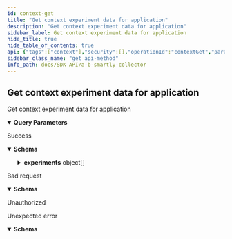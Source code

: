 ```yaml
---
id: context-get
title: "Get context experiment data for application"
description: "Get context experiment data for application"
sidebar_label: Get context experiment data for application
hide_title: true
hide_table_of_contents: true
api: {"tags":["context"],"security":[],"operationId":"contextGet","parameters":[{"name":"environment","in":"query","required":false,"schema":{"type":"string"}},{"name":"application","in":"query","required":false,"schema":{"type":"string"}}],"responses":{"200":{"description":"Success","content":{"application/json":{"schema":{"type":"object","required":["experiments"],"properties":{"experiments":{"type":"array","items":{"type":"object","required":["id","name","iteration","unitType","environment","seed","split","trafficSeed","trafficSplit","fullOnVariant","applications","variants","audience","audienceStrict"],"properties":{"id":{"type":"integer","example":123},"name":{"type":"string","example":"exp_banner_color"},"iteration":{"type":"integer","example":0},"unitType":{"type":"string","example":"session_id"},"environment":{"type":"string","example":"production"},"seed":{"type":"integer","format":"int64","example":9453674179528},"split":{"type":"array","items":{"type":"number","format":"double"},"example":[0.5,0.5]},"trafficSeed":{"type":"integer","format":"int64","example":-56241591889905},"trafficSplit":{"type":"array","items":{"type":"number","format":"double"},"example":[0,1]},"fullOnVariant":{"type":"integer","format":"int32","minimum":0,"maximum":127,"example":1},"applications":{"type":"array","items":{"type":"object","required":["name"],"properties":{"name":{"type":"string","example":"website"}}}},"variants":{"type":"array","items":{"type":"object","required":["name"],"properties":{"name":{"type":"string","example":"treatment"},"config":{"type":"string","nullable":true,"example":"{\"color\":\"red\"}"}}}},"audience":{"type":"string","example":"{ \"filter\": [{ \"gt\": [{ \"var\": \"age\" }, { \"value\": 20 }] }] }"},"audienceStrict":{"type":"boolean","example":false}}}}}}}}},"400":{"description":"Bad request","content":{"application/json":{"schema":{"type":"object","required":["code","message"],"properties":{"code":{"type":"integer","format":"int64"},"message":{"type":"string"}}}}}},"401":{"description":"Unauthorized"},"default":{"description":"Unexpected error","content":{"application/json":{"schema":{"type":"object","required":["code","message"],"properties":{"code":{"type":"integer","format":"int64"},"message":{"type":"string"}}}}}}},"description":"Get context experiment data for application","method":"get","path":"/context","servers":[{"url":"https://sandbox.absmartly.io/v1"}],"securitySchemes":{"ApiKey":{"type":"apiKey","name":"X-API-Key","in":"header"}},"info":{"title":"A/B Smartly Collector","version":"1.0.0","description":"A/B Smartly Collector API Specification","contact":{"email":"api@absmartly.com"},"license":{"name":"proprietary"}},"postman":{"name":"Get context experiment data for application","description":{"type":"text/plain"},"url":{"path":["context"],"host":["{{baseUrl}}"],"query":[{"disabled":false,"key":"environment","value":""},{"disabled":false,"key":"application","value":""}],"variable":[]},"header":[{"key":"Accept","value":"application/json"}],"method":"GET"}}
sidebar_class_name: "get api-method"
info_path: docs/SDK API/a-b-smartly-collector
---
```



## Get context experiment data for application



Get context experiment data for application

<details style={{"marginBottom":"1rem"}} data-collapsed={false} open={true}><summary style={{}}><strong>Query Parameters</strong></summary><div><ul><ParamsItem className={"paramsItem"} param={{"name":"environment","in":"query","required":false,"schema":{"type":"string"}}}></ParamsItem><ParamsItem className={"paramsItem"} param={{"name":"application","in":"query","required":false,"schema":{"type":"string"}}}></ParamsItem></ul></div></details><div><ApiTabs><TabItem label={"200"} value={"200"}><div>

Success

</div><div><MimeTabs schemaType={"response"}><TabItem label={"application/json"} value={"application/json"}><SchemaTabs><TabItem label={"Schema"} value={"Schema"}><details style={{}} data-collapsed={false} open={true}><summary style={{"textAlign":"left"}}><strong>Schema</strong></summary><div style={{"textAlign":"left","marginLeft":"1rem"}}></div><ul style={{"marginLeft":"1rem"}}><SchemaItem collapsible={true} className={"schemaItem"}><details style={{}}><summary style={{}}><strong>experiments</strong><span style={{"opacity":"0.6"}}> object[]</span></summary><div style={{"marginLeft":"1rem"}}><SchemaItem collapsible={false} name={"id"} required={false} schemaDescription={undefined} schemaName={"integer"} qualifierMessage={undefined} defaultValue={undefined}></SchemaItem><SchemaItem collapsible={false} name={"name"} required={false} schemaDescription={undefined} schemaName={"string"} qualifierMessage={undefined} defaultValue={undefined}></SchemaItem><SchemaItem collapsible={false} name={"iteration"} required={false} schemaDescription={undefined} schemaName={"integer"} qualifierMessage={undefined} defaultValue={undefined}></SchemaItem><SchemaItem collapsible={false} name={"unitType"} required={false} schemaDescription={undefined} schemaName={"string"} qualifierMessage={undefined} defaultValue={undefined}></SchemaItem><SchemaItem collapsible={false} name={"environment"} required={false} schemaDescription={undefined} schemaName={"string"} qualifierMessage={undefined} defaultValue={undefined}></SchemaItem><SchemaItem collapsible={false} name={"seed"} required={false} schemaDescription={undefined} schemaName={"int64"} qualifierMessage={undefined} defaultValue={undefined}></SchemaItem><SchemaItem collapsible={false} name={"split"} required={false} schemaDescription={undefined} schemaName={"double[]"} qualifierMessage={undefined} defaultValue={undefined}></SchemaItem><SchemaItem collapsible={false} name={"trafficSeed"} required={false} schemaDescription={undefined} schemaName={"int64"} qualifierMessage={undefined} defaultValue={undefined}></SchemaItem><SchemaItem collapsible={false} name={"trafficSplit"} required={false} schemaDescription={undefined} schemaName={"double[]"} qualifierMessage={undefined} defaultValue={undefined}></SchemaItem><SchemaItem collapsible={false} name={"fullOnVariant"} required={false} schemaDescription={undefined} schemaName={"int32"} qualifierMessage={"**Possible values:** `<= 127`"} defaultValue={undefined}></SchemaItem><SchemaItem collapsible={true} className={"schemaItem"}><details style={{}}><summary style={{}}><strong>applications</strong><span style={{"opacity":"0.6"}}> object[]</span></summary><div style={{"marginLeft":"1rem"}}><SchemaItem collapsible={false} name={"name"} required={false} schemaDescription={undefined} schemaName={"string"} qualifierMessage={undefined} defaultValue={undefined}></SchemaItem></div></details></SchemaItem><SchemaItem collapsible={true} className={"schemaItem"}><details style={{}}><summary style={{}}><strong>variants</strong><span style={{"opacity":"0.6"}}> object[]</span></summary><div style={{"marginLeft":"1rem"}}><SchemaItem collapsible={false} name={"name"} required={false} schemaDescription={undefined} schemaName={"string"} qualifierMessage={undefined} defaultValue={undefined}></SchemaItem><SchemaItem collapsible={false} name={"config"} required={false} schemaDescription={undefined} schemaName={"string"} qualifierMessage={undefined} defaultValue={undefined}></SchemaItem></div></details></SchemaItem><SchemaItem collapsible={false} name={"audience"} required={false} schemaDescription={undefined} schemaName={"string"} qualifierMessage={undefined} defaultValue={undefined}></SchemaItem><SchemaItem collapsible={false} name={"audienceStrict"} required={false} schemaDescription={undefined} schemaName={"boolean"} qualifierMessage={undefined} defaultValue={undefined}></SchemaItem></div></details></SchemaItem></ul></details></TabItem><TabItem label={"Example (from schema)"} value={"Example (from schema)"}><ResponseSamples responseExample={"{\n  \"experiments\": [\n    {\n      \"id\": 123,\n      \"name\": \"exp_banner_color\",\n      \"iteration\": 0,\n      \"unitType\": \"session_id\",\n      \"environment\": \"production\",\n      \"seed\": 9453674179528,\n      \"split\": [\n        0.5,\n        0.5\n      ],\n      \"trafficSeed\": -56241591889905,\n      \"trafficSplit\": [\n        0,\n        1\n      ],\n      \"fullOnVariant\": 1,\n      \"applications\": [\n        {\n          \"name\": \"website\"\n        }\n      ],\n      \"variants\": [\n        {\n          \"name\": \"treatment\",\n          \"config\": \"{\\\"color\\\":\\\"red\\\"}\"\n        }\n      ],\n      \"audience\": \"{ \\\"filter\\\": [{ \\\"gt\\\": [{ \\\"var\\\": \\\"age\\\" }, { \\\"value\\\": 20 }] }] }\",\n      \"audienceStrict\": false\n    }\n  ]\n}"} language={"json"}></ResponseSamples></TabItem></SchemaTabs></TabItem></MimeTabs></div></TabItem><TabItem label={"400"} value={"400"}><div>

Bad request

</div><div><MimeTabs schemaType={"response"}><TabItem label={"application/json"} value={"application/json"}><SchemaTabs><TabItem label={"Schema"} value={"Schema"}><details style={{}} data-collapsed={false} open={true}><summary style={{"textAlign":"left"}}><strong>Schema</strong></summary><div style={{"textAlign":"left","marginLeft":"1rem"}}></div><ul style={{"marginLeft":"1rem"}}><SchemaItem collapsible={false} name={"code"} required={false} schemaDescription={undefined} schemaName={"int64"} qualifierMessage={undefined} defaultValue={undefined}></SchemaItem><SchemaItem collapsible={false} name={"message"} required={false} schemaDescription={undefined} schemaName={"string"} qualifierMessage={undefined} defaultValue={undefined}></SchemaItem></ul></details></TabItem><TabItem label={"Example (from schema)"} value={"Example (from schema)"}><ResponseSamples responseExample={"{\n  \"code\": 0,\n  \"message\": \"string\"\n}"} language={"json"}></ResponseSamples></TabItem></SchemaTabs></TabItem></MimeTabs></div></TabItem><TabItem label={"401"} value={"401"}><div>

Unauthorized

</div><div></div></TabItem><TabItem label={"default"} value={"default"}><div>

Unexpected error

</div><div><MimeTabs schemaType={"response"}><TabItem label={"application/json"} value={"application/json"}><SchemaTabs><TabItem label={"Schema"} value={"Schema"}><details style={{}} data-collapsed={false} open={true}><summary style={{"textAlign":"left"}}><strong>Schema</strong></summary><div style={{"textAlign":"left","marginLeft":"1rem"}}></div><ul style={{"marginLeft":"1rem"}}><SchemaItem collapsible={false} name={"code"} required={false} schemaDescription={undefined} schemaName={"int64"} qualifierMessage={undefined} defaultValue={undefined}></SchemaItem><SchemaItem collapsible={false} name={"message"} required={false} schemaDescription={undefined} schemaName={"string"} qualifierMessage={undefined} defaultValue={undefined}></SchemaItem></ul></details></TabItem><TabItem label={"Example (from schema)"} value={"Example (from schema)"}><ResponseSamples responseExample={"{\n  \"code\": 0,\n  \"message\": \"string\"\n}"} language={"json"}></ResponseSamples></TabItem></SchemaTabs></TabItem></MimeTabs></div></TabItem></ApiTabs></div>
      